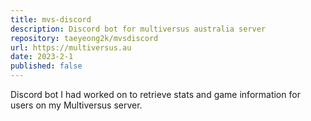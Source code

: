 ```yaml
---
title: mvs-discord
description: Discord bot for multiversus australia server
repository: taeyeong2k/mvsdiscord
url: https://multiversus.au
date: 2023-2-1
published: false
---
```


Discord bot I had worked on to retrieve stats and game information for users 
on my Multiversus server. 